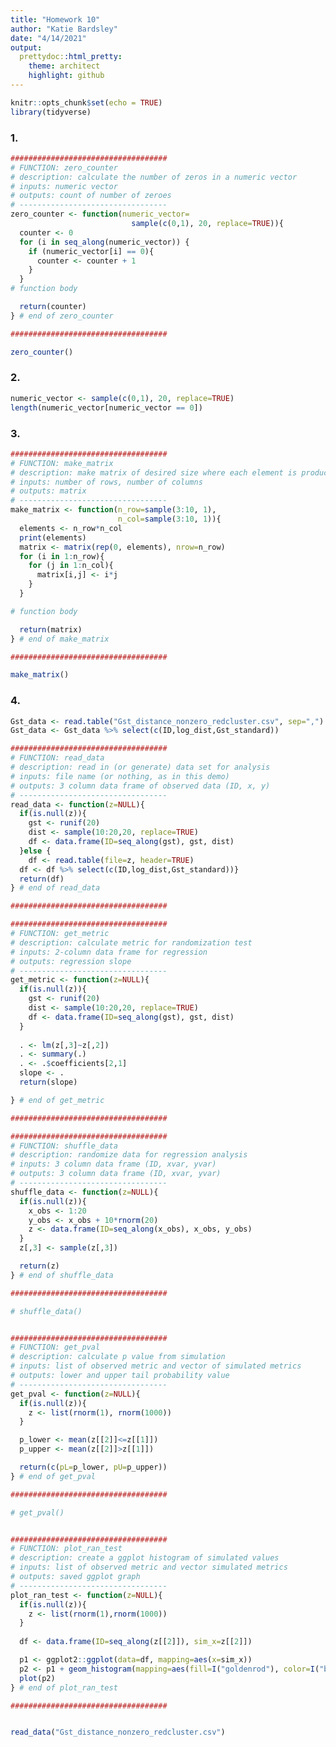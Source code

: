 ```yaml
---
title: "Homework 10"
author: "Katie Bardsley"
date: "4/14/2021"
output:
  prettydoc::html_pretty:
    theme: architect
    highlight: github
---
```


```r
knitr::opts_chunk$set(echo = TRUE)
library(tidyverse)
```

### 1.

```r

###################################
# FUNCTION: zero_counter
# description: calculate the number of zeros in a numeric vector
# inputs: numeric vector
# outputs: count of number of zeroes
# ---------------------------------
zero_counter <- function(numeric_vector=
                           sample(c(0,1), 20, replace=TRUE)){
  counter <- 0
  for (i in seq_along(numeric_vector)) {
    if (numeric_vector[i] == 0){
      counter <- counter + 1
    }
  }
# function body

  return(counter)
} # end of zero_counter

###################################

zero_counter()

```

### 2.

```r
numeric_vector <- sample(c(0,1), 20, replace=TRUE)
length(numeric_vector[numeric_vector == 0])
```


### 3.

```r
###################################
# FUNCTION: make_matrix
# description: make matrix of desired size where each element is product of row number and column number
# inputs: number of rows, number of columns
# outputs: matrix
# ---------------------------------
make_matrix <- function(n_row=sample(3:10, 1),
                        n_col=sample(3:10, 1)){
  elements <- n_row*n_col
  print(elements)
  matrix <- matrix(rep(0, elements), nrow=n_row)
  for (i in 1:n_row){
    for (j in 1:n_col){
      matrix[i,j] <- i*j
    }
  }

# function body

  return(matrix)
} # end of make_matrix

###################################

make_matrix()

```

### 4.

```r
Gst_data <- read.table("Gst_distance_nonzero_redcluster.csv", sep=",")
Gst_data <- Gst_data %>% select(c(ID,log_dist,Gst_standard))

###################################
# FUNCTION: read_data
# description: read in (or generate) data set for analysis
# inputs: file name (or nothing, as in this demo)
# outputs: 3 column data frame of observed data (ID, x, y)
# ---------------------------------
read_data <- function(z=NULL){
  if(is.null(z)){
    gst <- runif(20)
    dist <- sample(10:20,20, replace=TRUE)
    df <- data.frame(ID=seq_along(gst), gst, dist)
  }else {
    df <- read.table(file=z, header=TRUE) 
  df <- df %>% select(c(ID,log_dist,Gst_standard))}
  return(df)
} # end of read_data

###################################

###################################
# FUNCTION: get_metric
# description: calculate metric for randomization test
# inputs: 2-column data frame for regression
# outputs: regression slope
# ---------------------------------
get_metric <- function(z=NULL){
  if(is.null(z)){
    gst <- runif(20)
    dist <- sample(10:20,20, replace=TRUE)
    df <- data.frame(ID=seq_along(gst), gst, dist)
  }
  
  . <- lm(z[,3]~z[,2])
  . <- summary(.)
  . <- .$coefficients[2,1]
  slope <- .
  return(slope)

} # end of get_metric

###################################

###################################
# FUNCTION: shuffle_data
# description: randomize data for regression analysis
# inputs: 3 column data frame (ID, xvar, yvar)    
# outputs: 3 column data frame (ID, xvar, yvar)
# ---------------------------------
shuffle_data <- function(z=NULL){
  if(is.null(z)){
    x_obs <- 1:20
    y_obs <- x_obs + 10*rnorm(20)
    z <- data.frame(ID=seq_along(x_obs), x_obs, y_obs)
  }
  z[,3] <- sample(z[,3])

  return(z)
} # end of shuffle_data

###################################

# shuffle_data()


###################################
# FUNCTION: get_pval
# description: calculate p value from simulation
# inputs: list of observed metric and vector of simulated metrics
# outputs: lower and upper tail probability value
# ---------------------------------
get_pval <- function(z=NULL){
  if(is.null(z)){
    z <- list(rnorm(1), rnorm(1000))
  }

  p_lower <- mean(z[[2]]<=z[[1]])
  p_upper <- mean(z[[2]]>z[[1]])

  return(c(pL=p_lower, pU=p_upper))
} # end of get_pval

###################################

# get_pval()


###################################
# FUNCTION: plot_ran_test
# description: create a ggplot histogram of simulated values
# inputs: list of observed metric and vector simulated metrics
# outputs: saved ggplot graph
# ---------------------------------
plot_ran_test <- function(z=NULL){
  if(is.null(z)){
    z <- list(rnorm(1),rnorm(1000))
  }
  
  df <- data.frame(ID=seq_along(z[[2]]), sim_x=z[[2]])

  p1 <- ggplot2::ggplot(data=df, mapping=aes(x=sim_x))
  p2 <- p1 + geom_histogram(mapping=aes(fill=I("goldenrod"), color=I("black"))) + geom_vline(aes(xintercept=z[[1]], col="blue"))
  plot(p2)
} # end of plot_ran_test

###################################


read_data("Gst_distance_nonzero_redcluster.csv")
```

